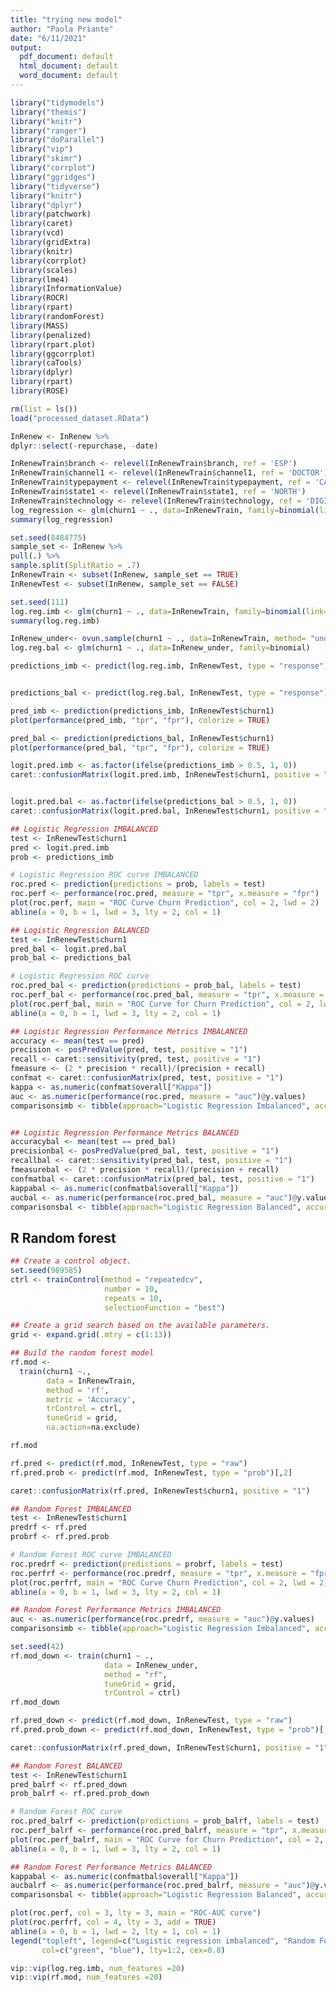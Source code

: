 ```yaml
---
title: "trying new model"
author: "Paola Priante"
date: "6/11/2021"
output:
  pdf_document: default
  html_document: default
  word_document: default
---
```


```r
library("tidymodels")
library("themis")
library("knitr")
library("ranger")
library("doParallel")
library("vip")
library("skimr")
library("corrplot")
library("ggridges")
library("tidyverse")
library("knitr")
library("dplyr")
library(patchwork)
library(caret)
library(vcd)
library(gridExtra)
library(knitr)
library(corrplot)
library(scales)
library(lme4)
library(InformationValue)
library(ROCR)
library(rpart)
library(randomForest)
library(MASS)
library(penalized)
library(rpart.plot)
library(ggcorrplot)
library(caTools)
library(dplyr)
library(rpart)
library(ROSE)
```


```r
rm(list = ls())
load("processed_dataset.RData")
```


```r
InRenew <- InRenew %>%
dplyr::select(-repurchase, -date)
```

```r
InRenewTrain$branch <- relevel(InRenewTrain$branch, ref = 'ESP')
InRenewTrain$channel1 <- relevel(InRenewTrain$channel1, ref = 'DOCTOR')
InRenewTrain$typepayment <- relevel(InRenewTrain$typepayment, ref = 'CASH')
InRenewTrain$state1 <- relevel(InRenewTrain$state1, ref = 'NORTH')
InRenewTrain$technology <- relevel(InRenewTrain$technology, ref = 'DIGITAL BÁSICO')
log_regression <- glm(churn1 ~ ., data=InRenewTrain, family=binomial(link="logit"))
summary(log_regression)
```

```r
set.seed(8484775)
sample_set <- InRenew %>%
pull(.) %>%
sample.split(SplitRatio = .7)
InRenewTrain <- subset(InRenew, sample_set == TRUE)
InRenewTest <- subset(InRenew, sample_set == FALSE)
```


```r
set.seed(111)
log.reg.imb <- glm(churn1 ~ ., data=InRenewTrain, family=binomial(link="logit"))
summary(log.reg.imb)
```

```r
InRenew_under<- ovun.sample(churn1 ~ ., data=InRenewTrain, method= "under")$data
log.reg.bal <- glm(churn1 ~ ., data=InRenew_under, family=binomial)
```


```r
predictions_imb <- predict(log.reg.imb, InRenewTest, type = "response")


predictions_bal <- predict(log.reg.bal, InRenewTest, type = "response")
```

```r
pred_imb <- prediction(predictions_imb, InRenewTest$churn1)
plot(performance(pred_imb, "tpr", "fpr"), colorize = TRUE)

pred_bal <- prediction(predictions_bal, InRenewTest$churn1)
plot(performance(pred_bal, "tpr", "fpr"), colorize = TRUE)
```


```r
logit.pred.imb <- as.factor(ifelse(predictions_imb > 0.5, 1, 0))
caret::confusionMatrix(logit.pred.imb, InRenewTest$churn1, positive = "1")


logit.pred.bal <- as.factor(ifelse(predictions_bal > 0.5, 1, 0))
caret::confusionMatrix(logit.pred.bal, InRenewTest$churn1, positive = "1")
```

```r
## Logistic Regression IMBALANCED
test <- InRenewTest$churn1
pred <- logit.pred.imb
prob <- predictions_imb

# Logistic Regression ROC curve IMBALANCED
roc.pred <- prediction(predictions = prob, labels = test)
roc.perf <- performance(roc.pred, measure = "tpr", x.measure = "fpr")
plot(roc.perf, main = "ROC Curve Churn Prediction", col = 2, lwd = 2)
abline(a = 0, b = 1, lwd = 3, lty = 2, col = 1)
```


```r
## Logistic Regression BALANCED
test <- InRenewTest$churn1
pred_bal <- logit.pred.bal
prob_bal <- predictions_bal

# Logistic Regression ROC curve
roc.pred_bal <- prediction(predictions = prob_bal, labels = test)
roc.perf_bal <- performance(roc.pred_bal, measure = "tpr", x.measure = "fpr")
plot(roc.perf_bal, main = "ROC Curve for Churn Prediction", col = 2, lwd = 2)
abline(a = 0, b = 1, lwd = 3, lty = 2, col = 1)
```


```r
## Logistic Regression Performance Metrics IMBALANCED
accuracy <- mean(test == pred)
precision <- posPredValue(pred, test, positive = "1")
recall <- caret::sensitivity(pred, test, positive = "1")
fmeasure <- (2 * precision * recall)/(precision + recall)
confmat <- caret::confusionMatrix(pred, test, positive = "1")
kappa <- as.numeric(confmat$overall["Kappa"])
auc <- as.numeric(performance(roc.pred, measure = "auc")@y.values)
comparisonsimb <- tibble(approach="Logistic Regression Imbalanced", accuracy = accuracy, fmeasure = fmeasure,kappa = kappa, auc = auc)


## Logistic Regression Performance Metrics BALANCED
accuracybal <- mean(test == pred_bal)
precisionbal <- posPredValue(pred_bal, test, positive = "1")
recallbal <- caret::sensitivity(pred_bal, test, positive = "1")
fmeasurebal <- (2 * precision * recall)/(precision + recall)
confmatbal <- caret::confusionMatrix(pred_bal, test, positive = "1")
kappabal <- as.numeric(confmatbal$overall["Kappa"])
aucbal <- as.numeric(performance(roc.pred_bal, measure = "auc")@y.values)
comparisonsbal <- tibble(approach="Logistic Regression Balanced", accuracy = accuracybal, fmeasure = fmeasurebal,kappa = kappabal, auc = aucbal)
```

## R Random forest
```r
## Create a control object.
set.seed(989585)
ctrl <- trainControl(method = "repeatedcv",
                     number = 10,
                     repeats = 10,
                     selectionFunction = "best")

## Create a grid search based on the available parameters.
grid <- expand.grid(.mtry = c(1:13))

## Build the random forest model
rf.mod <- 
  train(churn1 ~.,
        data = InRenewTrain,
        method = 'rf',
        metric = 'Accuracy',
        trControl = ctrl,
        tuneGrid = grid,
        na.action=na.exclude)

rf.mod
```


```r
rf.pred <- predict(rf.mod, InRenewTest, type = "raw")
rf.pred.prob <- predict(rf.mod, InRenewTest, type = "prob")[,2]
```


```r
caret::confusionMatrix(rf.pred, InRenewTest$churn1, positive = "1")
```


```r
## Random Forest IMBALANCED
test <- InRenewTest$churn1
predrf <- rf.pred
probrf <- rf.pred.prob

# Random Forest ROC curve IMBALANCED
roc.predrf <- prediction(predictions = probrf, labels = test)
roc.perfrf <- performance(roc.predrf, measure = "tpr", x.measure = "fpr")
plot(roc.perfrf, main = "ROC Curve Churn Prediction", col = 2, lwd = 2)
abline(a = 0, b = 1, lwd = 3, lty = 2, col = 1)
```

```r
## Random Forest Performance Metrics IMBALANCED
auc <- as.numeric(performance(roc.predrf, measure = "auc")@y.values)
comparisonsimb <- tibble(approach="Logistic Regression Imbalanced", accuracy = accuracy, fmeasure = fmeasure,kappa = kappa, auc = auc)
```


```r
set.seed(42)
rf.mod_down <- train(churn1 ~ .,
                     data = InRenew_under,
                     method = "rf",
                     tuneGrid = grid,
                     trControl = ctrl)
rf.mod_down
```

```r
rf.pred_down <- predict(rf.mod_down, InRenewTest, type = "raw")
rf.pred.prob_down <- predict(rf.mod_down, InRenewTest, type = "prob")[,2]
```

```r
caret::confusionMatrix(rf.pred_down, InRenewTest$churn1, positive = "1")
```


```r
## Random Forest BALANCED
test <- InRenewTest$churn1
pred_balrf <- rf.pred_down
prob_balrf <- rf.pred.prob_down

# Random Forest ROC curve
roc.pred_balrf <- prediction(predictions = prob_balrf, labels = test)
roc.perf_balrf <- performance(roc.pred_balrf, measure = "tpr", x.measure = "fpr")
plot(roc.perf_balrf, main = "ROC Curve for Churn Prediction", col = 2, lwd = 2)
abline(a = 0, b = 1, lwd = 3, lty = 2, col = 1)
```

```r

## Random Forest Performance Metrics BALANCED
kappabal <- as.numeric(confmatbal$overall["Kappa"])
aucbalrf <- as.numeric(performance(roc.pred_balrf, measure = "auc")@y.values)
comparisonsbal <- tibble(approach="Logistic Regression Balanced", accuracy = accuracybal, fmeasure = fmeasurebal,kappa = kappabal, auc = aucbal)
```

```r
plot(roc.perf, col = 3, lty = 3, main = "ROC-AUC curve")
plot(roc.perfrf, col = 4, lty = 3, add = TRUE)
abline(a = 0, b = 1, lwd = 2, lty = 1, col = 1)
legend("topleft", legend=c("Logistic regression imbalanced", "Random Forest imbalanced"),
       col=c("green", "blue"), lty=1:2, cex=0.8)
```


```r
vip::vip(log.reg.imb, num_features =20)
vip::vip(rf.mod, num_features =20)
```


